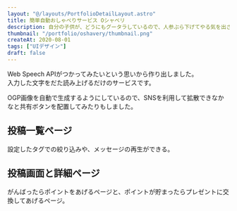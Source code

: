 ```yaml
---
layout: "@/layouts/PortfolioDetailLayout.astro"
title: 簡単自動おしゃべりサービス Oシャベリ
description: 自分の子供が、どうにもグータラしているので、人参ぶら下げてやる気を出させようと作成したサービスです。
thumbnail: "/portfolio/oshavery/thumbnail.png"
createAt: 2020-08-01
tags: ["UIデザイン"]
draft: false
---
```



Web Speech APIがつかってみたいという思いから作り出しました。  
入力した文字をだた読み上げるだけのサービスです。

OGP画像を自動で生成するようにしているので、SNSを利用して拡散できなかなと共有ボタンを配置してみたりもしました。

<div class="multi-column-2 mb-M mt-XL">
  <div>
    <h2>投稿一覧ページ</h2>
    <p>設定したタグでの絞り込みや、メッセージの再生ができる。</p>
    <CommonImg
      src="/portfolio/oshavery/01.gif"
      alt="Oシャベリ"
      client:only="react"
    />
  </div>
  <div>
    <h2>投稿画面と詳細ページ</h2>
    <p>
      がんばったらポイントをあげるページと、ポイントが貯まったらプレゼントに交換してあげるページ。
    </p>
    <CommonImg
      src="/portfolio/oshavery/02.png"
      alt="Oシャベリ"
      client:only="react"
    />
  </div>
</div>
